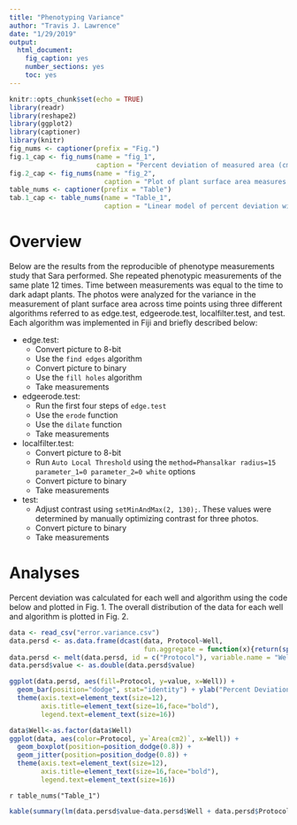 ```yaml
---
title: "Phenotyping Variance"
author: "Travis J. Lawrence"
date: "1/29/2019"
output:
  html_document:
    fig_caption: yes
    number_sections: yes
    toc: yes
---
```


```r
knitr::opts_chunk$set(echo = TRUE)
library(readr)
library(reshape2)
library(ggplot2)
library(captioner)
library(knitr)
fig_nums <- captioner(prefix = "Fig.")
fig.1_cap <- fig_nums(name = "fig_1", 
                      caption = "Percent deviation of measured area (cm^2) by well and image analysis protocol")
fig.2_cap <- fig_nums(name = "fig_2", 
                        caption = "Plot of plant surface area measures by plate well and image analysis algorithm. Lower and upper of each box correspond to the first and third quartiles. Error bars indicate either the full range of the data or 1.5 * IQR, whichever is smaller. Dots represent the measured plant surface area.")
table_nums <- captioner(prefix = "Table")
tab.1_cap <- table_nums(name = "Table_1", 
                        caption = "Linear model of percent deviation with wells and protocol as factors")
```

# Overview
Below are the results from the reproducible of phenotype measurements study that Sara performed. She repeated phenotypic measurements of the same plate 12 times. Time between measurements was equal to the time to dark adapt plants. The photos were analyzed for the variance in the measurement of plant surface area across time points using three different algorithms referred to as edge.test, edgeerode.test, localfilter.test, and test. Each algorithm was implemented in Fiji and briefly described below:

* edge.test:
    + Convert picture to 8-bit
    + Use the `find edges` algorithm
    + Convert picture to binary
    + Use the `fill holes` algorithm
    + Take measurements
* edgeerode.test:
    + Run the first four steps of `edge.test`
    + Use the `erode` function
    + Use the `dilate` function
    + Take measurements
* localfilter.test:
    + Convert picture to 8-bit
    + Run `Auto Local Threshold` using the `method=Phansalkar radius=15 parameter_1=0 parameter_2=0 white` options
    + Convert picture to binary
    + Take measurements
* test:
    + Adjust contrast using `setMinAndMax(2, 130);`. These values were determined by manually optimizing contrast for three photos.
    + Convert picture to binary
    + Take measurements

# Analyses
Percent deviation was calculated for each well and algorithm using the code below and plotted in Fig. 1. The overall distribution of the data for each well and algorithm is plotted in Fig. 2.

```r
data <- read_csv("error.variance.csv")
data.persd <- as.data.frame(dcast(data, Protocol~Well,
                                  fun.aggregate = function(x){return(sprintf('%0.2f', sd(x)/mean(x)*100))}))
data.persd <- melt(data.persd, id = c("Protocol"), variable.name = "Well")                            
data.persd$value <- as.double(data.persd$value)
```

```r
ggplot(data.persd, aes(fill=Protocol, y=value, x=Well)) + 
  geom_bar(position="dodge", stat="identity") + ylab("Percent Deviation")+
  theme(axis.text=element_text(size=12),
        axis.title=element_text(size=16,face="bold"),
        legend.text=element_text(size=16))
```
```r
data$Well<-as.factor(data$Well)
ggplot(data, aes(color=Protocol, y=`Area(cm2)`, x=Well)) +
  geom_boxplot(position=position_dodge(0.8)) +
  geom_jitter(position=position_dodge(0.8)) +
  theme(axis.text=element_text(size=12),
        axis.title=element_text(size=16,face="bold"),
        legend.text=element_text(size=16))


```

`r table_nums("Table_1")`
```r
kable(summary(lm(data.persd$value~data.persd$Well + data.persd$Protocol))$coef, digits=2)
```